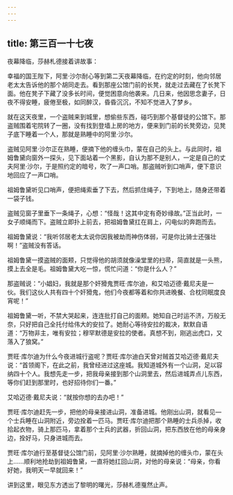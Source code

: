 ```yaml
---
---
---
```

title: 第三百一十七夜
---






夜幕降临，莎赫札德接着讲故事：





幸福的国王陛下，阿里·沙尔耐心等到第二天夜幕降临，在约定的时刻，他向邻居老太太告诉他的那个胡同走去。看到那座公馆门前的长凳，就走过去藏在了长凳下面。他在凳子下藏了没多长时间，便觉困意向他袭来。几日来，他因思念妻子，日夜不得安睡，疲倦至极，如同醉汉，昏昏沉沉，不知不觉进入了梦乡。

就在这天夜里，一个盗贼来到城里，想偷些东西，碰巧到那个基督徒的公馆下。那盗贼围着宅院转了一圈，没有找到登墙上房的地方，便来到门前的长凳旁边，见凳子底下睡着一个人，那就是熟睡中的阿里·沙尔。

盗贼见阿里·沙尔正在熟睡，便摘下他的缠头巾，蒙在自己的头上。与此同时，祖姆鲁黛向窗外一探头，见下面站着一个黑影，自认为那不是别人，一定是自己的丈夫阿里·沙尔，于是照约定的暗号，吹了一声口哨。那盗贼听到口哨声，便下意识地回应了一声口哨。

祖姆鲁黛听见口哨声，便把绳索垂了下去，然后抓住绳子，下到地上，随身还带着一袋子钱。

盗贼见窗子里垂下一条绳子，心想：“怪哉！这其中定有奇妙缘故。”正当此时，一女子顺绳而下。盗贼立即扑上前去，把祖姆鲁黛扛在肩上，闪电似的奔跑而去。

祖姆鲁黛说：“我听邻居老太太说你因我被劫而神伤体弱，可是你比骑士还强壮啊！”盗贼没有答话。

祖姆鲁黛一摸盗贼的面颊，只觉得他的胡须就像澡堂里的扫帚，简直就是一头熊，摸上去全是毛。祖姆鲁黛大吃一惊，慌忙问道：“你是什么人？”

那盗贼说：“小娼妇，我就是那个奸猾鬼贾旺·库尔迪，和艾哈迈德·戴尼夫是一伙。我们这伙人共有四十个奸猾鬼，他们今夜都等着和你共进晚餐、合枕同眠度良宵呢！”

祖姆鲁黛一听，不禁大哭起来，连连批打自己的面颊。她知自己时运不济，万般无奈，只好把自己全托付给伟大的安拉了。她耐心等待安拉的裁决，默默自语道：“万物非主，唯有安拉；穆罕默德是安拉的使者。真想不到，刚逃出虎口，又落入了狼窝。”

贾旺·库尔迪为什么今夜进城行盗呢？贾旺·库尔迪白天曾对贼首艾哈迈德·戴尼夫说：“首领阁下，在此之前，我曾经进过这座城。我知道城外有一个山洞，足以容纳四十个人。我想先走一步，把我母亲接到那个山洞里去，然后进城弄点儿东西，等你们赶到那里时，也好招待你们一番。”

艾哈迈德·戴尼夫说：“就按你想的去办吧！”

贾旺·库尔迪赶先一步，把他的母亲接进山洞，准备进城。他刚出山洞，就看见—个士兵睡在山洞附近，旁边拴着一匹马。贾旺·库尔迪把那个熟睡的士兵杀掉，收拾起衣物，骑上那匹马，拿着那个士兵的武器，折回山洞，把东西放在他的母亲身边，拴好马，只身进城而去。

贾旺·库尔迪行至基督徒公馆门前，见阿里·沙尔熟睡，就摘掉他的缠头巾，蒙在头上……顺利地抢劫到祖姆鲁黛，一直将她扛回山洞，对他的母亲说：“母亲，你看好她，我明天一早就回来！”





讲到这里，眼见东方透出了黎明的曙光，莎赫札德戛然止声。